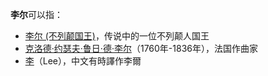 '''李尔'''可以指：

*[[李尔_(不列颠国王)|李尔 (不列颠国王)]]，传说中的一位不列颠人国王
*[[克洛德·约瑟夫·鲁日·德·李尔|克洛德·约瑟夫·鲁日·德·李尔]]（1760年-1836年），法国作曲家
*[[李_(英文姓氏)|李]]（Lee），中文有時譯作李爾

{{Disambig|Cat=二字消歧义}}
